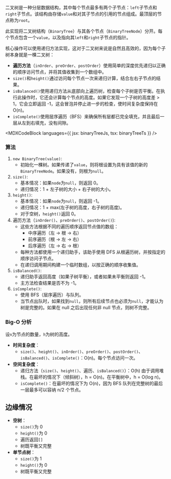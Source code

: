 

二叉树是一种分层数据结构，其中每个节点最多有两个子节点：`left`子节点和`right`子节点。该结构由存储`value`和对其子节点的引用的节点组成。最顶层的节点称为`root`。

此实现将二叉树结构（`BinaryTree`）与其各个节点（`BinaryTreeNode`）分开。每个节点包含一个`value`，以及指向其`left`和`right`子节点的指针。

核心操作可以使用递归方法实现，这对于二叉树来说是自然且高效的，因为每个子树本身就是一棵二叉树：

* **遍历方法**（`inOrder`、`preOrder`、`postOrder`）使用简单的深度优先递归以正确的顺序访问节点，并将其值收集到一个数组中。
* `size()`和`height()`通过访问每个节点一次来递归计算，结合左右子节点的结果。
* `isBalanced()`使用递归方法从底部向上遍历树，检查每个子树是否平衡。在执行此操作时，它还会计算每个节点的高度。如果它发现一个子树的高度差 > 1，它会立即返回 -1，这会冒泡并停止进一步的检查，使时间复杂度保持在 O(n)。
* `isComplete()`使用层序遍历（BFS）来确保所有层都已完全填充，并且最后一层从左到右填充，没有间隙。

<MDXCodeBlock languages={{ jsx: binaryTreeJs, tsx: binaryTreeTs }} />

### 算法

1. `new BinaryTree(value)`:
   * 初始化一棵树。如果传递了`value`，则将根设置为具有该值的新的`BinaryTreeNode`。如果没有，则根为`null`。
2. `size()`:
   * 基本情况：如果`node`为`null`，则返回 0。
   * 递归情况：1 + 左子树的大小 + 右子树的大小。
3. `height()`:
   * 基本情况：如果`node`为`null`，则返回 -1。
   * 递归情况：1 + max(左子树的高度，右子树的高度)。
   * 对于空树，`height()`返回 0。
4. 遍历方法（`inOrder()`、`preOrder()`、`postOrder()`):
   * 这些方法根据不同的遍历顺序返回节点值的数组：
     * 中序遍历（左 → 根 → 右）
     * 前序遍历（根 → 左 → 右）
     * 后序遍历（左 → 右 → 根）
   * 每种方法都使用一个递归助手，该助手使用 DFS 从根遍历树，并按指定的顺序访问子节点。
   * 在递归调用期间构建一个临时数组，以按正确的顺序收集值。
5. `isBalanced()`:
   * 递归助手返回高度（如果子树平衡），或者如果未平衡则返回 -1。
   * 主方法检查结果是否不为 -1。
6. `isComplete()`:
   * 使用 BFS（层序遍历）与队列。
   * 当节点出队时，如果找到`null`，则所有后续节点也必须为`null`，才能认为树是完整的。如果在 null 之后出现任何非 null 节点，则树不完整。

### Big-O 分析

设`n`为节点的数量，`h`为树的高度。

* **时间复杂度**：
  * `size()`、`height()`、`inOrder()`、`preOrder()`、`postOrder()`、`isBalanced()`、`isComplete()`：O(n)。每个节点访问一次。
* **空间复杂度**：
  * 递归方法（`size()`、`height()`、遍历、`isBalanced()`）：O(h) 由于调用堆栈。在最坏的情况下（倾斜树），h = O(n)。在平衡树中，h = O(log n)。
  * `isComplete()`：在最坏的情况下为 O(n)，因为 BFS 队列在完整树的最后一层最多可以容纳 n/2 个节点。

## 边缘情况

* **空树**：
  * `size()`为 0
  * `height()`为 0
  * 遍历返回`[]`
  * 树既平衡又完整
* **单节点树**：
  * `size()`为 1
  * `height()`为 0
  * 树既平衡又完整
